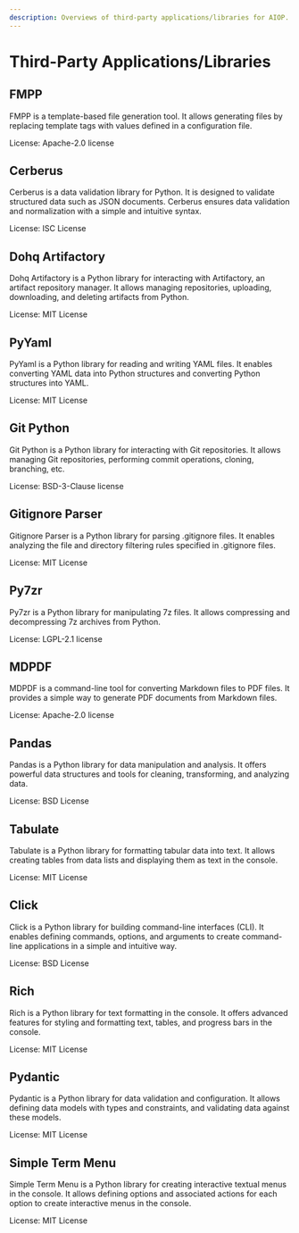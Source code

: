 ```yaml
---
description: Overviews of third-party applications/libraries for AIOP.
---
```



# Third-Party Applications/Libraries

## FMPP

FMPP is a template-based file generation tool. It allows generating files by replacing template tags with values defined in a configuration file.

License: Apache-2.0 license

<Cards>
  <Card title="Visit Website" href="https://fmpp.sourceforge.net/license.html" target="_blank" arrow/>
</Cards>

## Cerberus

Cerberus is a data validation library for Python. It is designed to validate structured data such as JSON documents. Cerberus ensures data validation and normalization with a simple and intuitive syntax.

License: ISC License

<Cards>
  <Card title="Visit Website" href="https://docs.python-cerberus.org/" target="_blank" arrow/>
</Cards>

## Dohq Artifactory

Dohq Artifactory is a Python library for interacting with Artifactory, an artifact repository manager. It allows managing repositories, uploading, downloading, and deleting artifacts from Python.

License: MIT License

<Cards>
  <Card title="Visit Website" href="https://github.com/devopshq/artifactory" target="_blank" arrow/>
</Cards>

## PyYaml

PyYaml is a Python library for reading and writing YAML files. It enables converting YAML data into Python structures and converting Python structures into YAML.

License: MIT License

<Cards>
  <Card title="Visit Website" href="https://pyyaml.org/" target="_blank" arrow/>
</Cards>

## Git Python

Git Python is a Python library for interacting with Git repositories. It allows managing Git repositories, performing commit operations, cloning, branching, etc.

License: BSD-3-Clause license

<Cards>
  <Card title="Visit Website" href="https://gitpython.readthedocs.io/en/stable/tutorial.html" target="_blank" arrow/>
</Cards>

## Gitignore Parser

Gitignore Parser is a Python library for parsing .gitignore files. It enables analyzing the file and directory filtering rules specified in .gitignore files.

License: MIT License

<Cards>
  <Card title="Visit Website" href="https://github.com/mherrmann/gitignore_parser" target="_blank" arrow/>
</Cards>

## Py7zr

Py7zr is a Python library for manipulating 7z files. It allows compressing and decompressing 7z archives from Python.

License: LGPL-2.1 license

<Cards>
  <Card title="Visit Website" href="https://py7zr.readthedocs.io/en/latest/user_guide.html" target="_blank" arrow/>
</Cards>

## MDPDF

MDPDF is a command-line tool for converting Markdown files to PDF files. It provides a simple way to generate PDF documents from Markdown files.

License: Apache-2.0 license

<Cards>
  <Card title="Visit Website" href="https://github.com/BlueHatbRit/mdpdf" target="_blank" arrow/>
</Cards>

## Pandas

Pandas is a Python library for data manipulation and analysis. It offers powerful data structures and tools for cleaning, transforming, and analyzing data.

License: BSD License

<Cards>
  <Card title="Visit Website" href="https://pandas.pydata.org/" target="_blank" arrow/>
</Cards>

## Tabulate

Tabulate is a Python library for formatting tabular data into text. It allows creating tables from data lists and displaying them as text in the console.

License: MIT License

<Cards>
  <Card title="Visit Website" href="https://github.com/astanin/python-tabulate" target="_blank" arrow/>
</Cards>

## Click

Click is a Python library for building command-line interfaces (CLI). It enables defining commands, options, and arguments to create command-line applications in a simple and intuitive way.

License: BSD License

<Cards>
  <Card title="Visit Website" href="https://click.palletsprojects.com/en/8.1.x/" target="_blank" arrow/>
</Cards>

## Rich

Rich is a Python library for text formatting in the console. It offers advanced features for styling and formatting text, tables, and progress bars in the console.

License: MIT License

<Cards>
  <Card title="Visit Website" href="https://rich.readthedocs.io/en/stable/introduction.html" target="_blank" arrow/>
</Cards>

## Pydantic

Pydantic is a Python library for data validation and configuration. It allows defining data models with types and constraints, and validating data against these models.

License: MIT License

<Cards>
  <Card title="Visit Website" href="https://docs.pydantic.dev/latest/" target="_blank" arrow/>
</Cards>

## Simple Term Menu

Simple Term Menu is a Python library for creating interactive textual menus in the console. It allows defining options and associated actions for each option to create interactive menus in the console.

License: MIT License

<Cards>
  <Card title="Visit Website" href="https://github.com/IngoMeyer441/simple-term-menu" target="_blank" arrow/>
</Cards>